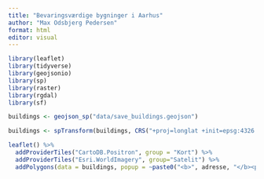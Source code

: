 ```yaml
---
title: "Bevaringsværdige bygninger i Aarhus"
author: "Max Odsbjerg Pedersen"
format: html
editor: visual
---
```


```r
library(leaflet)
library(tidyverse)
library(geojsonio)
library(sp)
library(raster)
library(rgdal)
library(sf)
```



```r
buildings <- geojson_sp("data/save_buildings.geojson")
```

```r
buildings <- spTransform(buildings, CRS("+proj=longlat +init=epsg:4326 +ellps=WGS84 +datum=WGS84 +no_defs"))
```


```r
leaflet() %>% 
  addProviderTiles("CartoDB.Positron", group = "Kort") %>% 
  addProviderTiles("Esri.WorldImagery", group="Satelit") %>% 
  addPolygons(data = buildings, popup = ~paste0("<b>", adresse, "</b><p>Saveværdi: ", save_, "</p>"), fillColor = ~save_)
```

